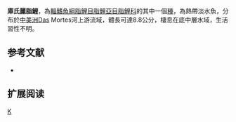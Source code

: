 {{Speciesbox 
| taxon = Astyanax kullanderi
| status = NE
| status_system = IUCN3.1
| authority =  [[Costa|Costa]], 1995
| synonyms = 
}}
'''庫氏麗脂鯉'''，為[[輻鰭魚綱|輻鰭魚綱]][[脂鯉目|脂鯉目]][[脂鯉亞目|脂鯉亞目]][[脂鯉科|脂鯉科]]的其中一個[[種|種]]，為熱帶淡水魚，分布於[[中美洲|中美洲]]Das Mortes河上游流域，體長可達8.8公分，棲息在底中層水域，生活習性不明。

==参考文献==
{{refbegin}}
*{{FishBase_species|genus=Astyanax|species=kullanderi|year=2013|month=11}}
{{refend}}

== 扩展阅读 ==
{{refbegin}}
{{wikispecies-inline|Astyanax kullanderi|庫氏麗脂鯉}}
{{refend}}
{{Taxonbar|from=Q5639942}}

[[Category:麗脂鯉屬|K]]


{{魚類小作品}}